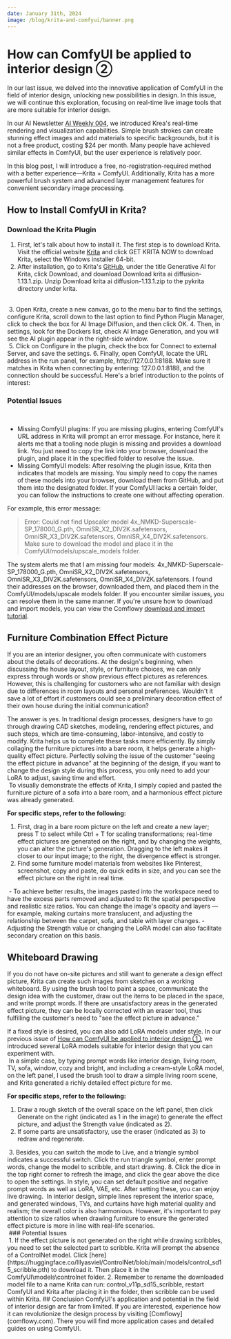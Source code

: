 ```yaml
---
date: January 31th, 2024
image: /blog/krita-and-comfyui/banner.png
---
```



# How can ComfyUI be applied to interior design ②
In our last issue, we delved into the innovative application of ComfyUI in the field of interior design, unlocking new possibilities in design. In this issue, we will continue this exploration, focusing on real-time live image tools that are more suitable for interior design.

In our AI Newsletter [AI Weekly 004](/blog/AI-Weekly-004), we introduced Krea's real-time rendering and visualization capabilities. Simple brush strokes can create stunning effect images and add materials to specific backgrounds, but it is not a free product, costing $24 per month. Many people have achieved similar effects in ComfyUI, but the user experience is relatively poor.

In this blog post, I will introduce a free, no-registration-required method with a better experience—Krita + ComfyUI. Additionally, Krita has a more powerful brush system and advanced layer management features for convenient secondary image processing.

## How to Install ComfyUI in Krita?
### Download the Krita Plugin
1. First, let's talk about how to install it. The first step is to download Krita. Visit the official website [Krita](https://krita.org/en/) and click GET KRITA NOW to download Krita, select the Windows installer 64-bit.
2. After installation, go to Krita's [GitHub](https://github.com/Acly/krita-ai-diffusion?tab=readme-ov-file), under the title Generative AI for Krita, click Download, and download Download krita ai diffusion-1.13.1.zip. Unzip Download krita ai diffusion-1.13.1.zip to the pykrita directory under krita.
<br/>
<PhotoProvider>
  <PhotoView src="/blog/krita-and-comfyui/001.png">
      <img src="/blog/krita-and-comfyui/001.png" alt=""/>
  </PhotoView>
</PhotoProvider>
3. Open Krita, create a new canvas, go to the menu bar to find the settings, configure Krita, scroll down to the last option to find Python Plugin Manager, click to check the box for AI Image Diffusion, and then click OK.
4. Then, in settings, look for the Dockers list, check AI Image Generation, and you will see the AI plugin appear in the right-side window.
<br/>
<PhotoProvider>
  <PhotoView src="/blog/krita-and-comfyui/002.png">
      <img src="/blog/krita-and-comfyui/002.png" alt=""/>
  </PhotoView>
</PhotoProvider>
5. Click on Configure in the plugin, check the box for Connect to external Server, and save the settings.
6. Finally, open ComfyUI, locate the URL address in the run panel, for example, http://127.0.0.1:8188. Make sure it matches in Krita when connecting by entering: 127.0.0.1:8188, and the connection should be successful. Here's a brief introduction to the points of interest:
<br/>
<PhotoProvider>
  <PhotoView src="/blog/krita-and-comfyui/003.png">
      <img src="/blog/krita-and-comfyui/003.png" alt=""/>
  </PhotoView>
</PhotoProvider>

### Potential Issues

<br/>
<PhotoProvider>
  <PhotoView src="/blog/krita-and-comfyui/005.png">
      <img src="/blog/krita-and-comfyui/005.png" alt=""/>
  </PhotoView>
</PhotoProvider>

- Missing ComfyUI plugins: If you are missing plugins, entering ComfyUI's URL address in Krita will prompt an error message. For instance, here it alerts me that a tooling node plugin is missing and provides a download link. You just need to copy the link into your browser, download the plugin, and place it in the specified folder to resolve the issue.
- Missing ComfyUI models: After resolving the plugin issue, Krita then indicates that models are missing. You simply need to copy the names of these models into your browser, download them from GitHub, and put them into the designated folder. If your ComfyUI lacks a certain folder, you can follow the instructions to create one without affecting operation.

For example, this error message:
> Error: Could not find Upscaler model 4x_NMKD-Superscale-SP_178000_G.pth, OmniSR_X2_DIV2K.safetensors, OmniSR_X3_DIV2K.safetensors, OmniSR_X4_DIV2K.safetensors. Make sure to download the model and place it in the ComfyUI/models/upscale_models folder.

The system alerts me that I am missing four models: 4x_NMKD-Superscale-SP_178000_G.pth, OmniSR_X2_DIV2K.safetensors, OmniSR_X3_DIV2K.safetensors, OmniSR_X4_DIV2K.safetensors. I found their addresses on the browser, downloaded them, and placed them in the ComfyUI/models/upscale models folder. If you encounter similar issues, you can resolve them in the same manner. If you're unsure how to download and import models, you can view the Comflowy [download and import tutorial](../preparation-for-study/model).

## Furniture Combination Effect Picture
If you are an interior designer, you often communicate with customers about the details of decorations. At the design's beginning, when discussing the house layout, style, or furniture choices, we can only express through words or show previous effect pictures as references. However, this is challenging for customers who are not familiar with design due to differences in room layouts and personal preferences. Wouldn't it save a lot of effort if customers could see a preliminary decoration effect of their own house during the initial communication?

The answer is yes. In traditional design processes, designers have to go through drawing CAD sketches, modeling, rendering effect pictures, and such steps, which are time-consuming, labor-intensive, and costly to modify. Krita helps us to complete these tasks more efficiently. By simply collaging the furniture pictures into a bare room, it helps generate a high-quality effect picture. Perfectly solving the issue of the customer "seeing the effect picture in advance" at the beginning of the design, if you want to change the design style during this process, you only need to add your LoRA to adjust, saving time and effort.
<br/>
<PhotoProvider>
  <PhotoView src="/blog/krita-and-comfyui/006.png">
      <img src="/blog/krita-and-comfyui/006.png" alt=""/>
  </PhotoView>
</PhotoProvider>
To visually demonstrate the effects of Krita, I simply copied and pasted the furniture picture of a sofa into a bare room, and a harmonious effect picture was already generated.

**For specific steps, refer to the following:**
1. First, drag in a bare room picture on the left and create a new layer; press T to select while Ctrl + T for scaling transformations; real-time effect pictures are generated on the right, and by changing the weights, you can alter the picture's generation. Dragging to the left makes it closer to our input image; to the right, the divergence effect is stronger.
2. Find some furniture model materials from websites like Pinterest, screenshot, copy and paste, do quick edits in size, and you can see the effect picture on the right in real time.
<PhotoProvider>
  <PhotoView src="/blog/krita-and-comfyui/007.png">
      <img src="/blog/krita-and-comfyui/007.png" alt=""/>
  </PhotoView>
</PhotoProvider>
- To achieve better results, the images pasted into the workspace need to have the excess parts removed and adjusted to fit the spatial perspective and realistic size ratios. You can change the image's opacity and layers — for example, making curtains more translucent, and adjusting the relationship between the carpet, sofa, and table with layer changes.
- Adjusting the Strength value or changing the LoRA model can also facilitate secondary creation on this basis.

## Whiteboard Drawing
If you do not have on-site pictures and still want to generate a design effect picture, Krita can create such images from sketches on a working whiteboard. By using the brush tool to paint a space, communicate the design idea with the customer, draw out the items to be placed in the space, and write prompt words. If there are unsatisfactory areas in the generated effect picture, they can be locally corrected with an eraser tool, thus fulfilling the customer's need to "see the effect picture in advance."

If a fixed style is desired, you can also add LoRA models under style. In our previous issue of [How can ComfyUI be applied to interior design ①](../blog/generate-interior-design-renderings), we introduced several LoRA models suitable for interior design that you can experiment with.
<br/>
<PhotoProvider>
  <PhotoView src="/blog/krita-and-comfyui/banner.png">
      <img src="/blog/krita-and-comfyui/banner.png" alt=""/>
  </PhotoView>
</PhotoProvider>
In a simple case, by typing prompt words like interior design, living room, TV, sofa, window, cozy and bright, and including a cream-style LoRA model, on the left panel, I used the brush tool to draw a simple living room scene, and Krita generated a richly detailed effect picture for me.

**For specific steps, refer to the following:**
1. Draw a rough sketch of the overall space on the left panel, then click Generate on the right (indicated as 1 in the image) to generate the effect picture, and adjust the Strength value (indicated as 2).
2. If some parts are unsatisfactory, use the eraser (indicated as 3) to redraw and regenerate.
<PhotoProvider>
  <PhotoView src="/blog/krita-and-comfyui/009.png">
      <img src="/blog/krita-and-comfyui/009.png" alt=""/>
  </PhotoView>
</PhotoProvider>
3. Besides, you can switch the mode to Live, and a triangle symbol indicates a successful switch. Click the run triangle symbol, enter prompt words, change the model to scribble, and start drawing.
8. Click the dice in the top right corner to refresh the image, and click the gear above the dice to open the settings. In style, you can set default positive and negative prompt words as well as LoRA, VAE, etc. After setting these, you can enjoy live drawing.
<PhotoProvider>
  <PhotoView src="/blog/krita-and-comfyui/008.png">
      <img src="/blog/krita-and-comfyui/008.png" alt=""/>
  </PhotoView>
</PhotoProvider>
In interior design, simple lines represent the interior space, and generated windows, TVs, and curtains have high material quality and realism; the overall color is also harmonious. However, it's important to pay attention to size ratios when drawing furniture to ensure the generated effect picture is more in line with real-life scenarios.
<br/>
<PhotoProvider>
  <PhotoView src="/blog/krita-and-comfyui/010.png">
      <img src="/blog/krita-and-comfyui/010.png" alt=""/>
  </PhotoView>
</PhotoProvider>
### Potential Issues
<br/>
<PhotoProvider>
  <PhotoView src="/blog/krita-and-comfyui/011.png">
      <img src="/blog/krita-and-comfyui/011.png" alt=""/>
  </PhotoView>
</PhotoProvider>
1. If the effect picture is not generated on the right while drawing scribbles, you need to set the selected part to scribble. Krita will prompt the absence of a ControlNet model. Click [here](https://huggingface.co/lllyasviel/ControlNet/blob/main/models/control_sd15_scribble.pth) to download it. Then place it in the ComfyUI\models\controlnet folder.
2. Remember to rename the downloaded model file to a name Krita can run: control_v11p_sd15_scribble, restart ComfyUI and Krita after placing it in the folder, then scribble can be used within Krita.
## Conclusion
ComfyUI's application and potential in the field of interior design are far from limited. If you are interested, experience how it can revolutionize the design process by visiting [Comflowy](comflowy.com). There you will find more application cases and detailed guides on using ComfyUI.

<Subscribe />